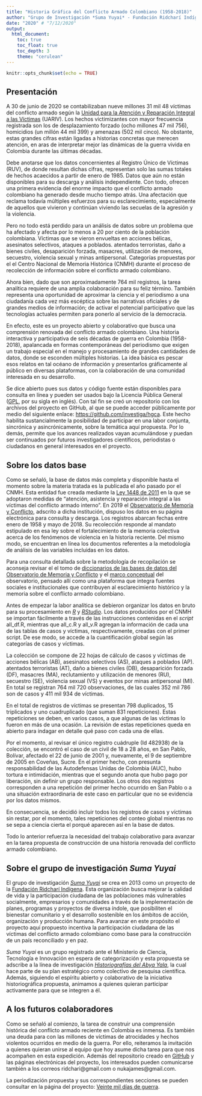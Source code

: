 ```yaml
---
title: "Historia Gráfica del Conflicto Armado Colombiano (1958-2018)"
author: "Grupo de Investigación *Suma Yuyai* - Fundación Ridcharí Indígena"
date: "2020" # "7/12/2020"
output: 
  html_document:
    toc: true
    toc_float: true
    toc_depth: 3
    theme: "cerulean"
---
```


```r
knitr::opts_chunk$set(echo = TRUE)
```

## Presentación

A 30 de junio de 2020 se contabilizaban nueve millones 31 mil 48 víctimas del conflicto armado según la [Unidad para la Atención y Reparación Integral a las Víctimas](https://www.unidadvictimas.gov.co) (UARIV). Los hechos victimizantes con mayor frecuencia registrada son los de desplazamiento forzado (ocho millones 47 mil 756), homicidios (un millón 44 mil 399) y amenazas (502 mil cinco). No obstante, estas grandes cifras están ligadas a historias concretas que merecen atención, en aras de interpretar mejor las dinámicas de la guerra vivida en Colombia durante las últimas décadas.

Debe anotarse que los datos concernientes al Registro Único de Víctimas (RUV), de donde resultan dichas cifras, representan solo las sumas totales de hechos acaecidos a partir de enero de 1985. Datos que aún no están disponibles para su descarga y análisis independiente. Con todo, ofrecen una primera evidencia del enorme impacto que el conflicto armado colombiano ha generado desde mucho tiempo atrás. Una afectación que reclama todavía múltiples esfuerzos para su esclarecimiento, especialmente de aquellos que vivieron y continúan viviendo las secuelas de la agresión y la violencia.

Pero no todo está perdido para un análisis de datos sobre un problema que ha afectado y afecta por lo menos a 20 por ciento de la población colombiana. Víctimas que se vieron envueltas en acciones bélicas, asesinatos selectivos, ataques a poblados. atentados terroristas, daño a bienes civiles, desaparición forzada, masacres, utilización de menores, secuestro, violencia sexual y minas antipersonal. Categorías propuestas por el el Centro Nacional de Memoria Histórica (CNMH) durante el proceso de recolección de información sobre el conflicto armado colombiano.

Ahora bien, dado que son aproximadamente 764 mil registros, la tarea analítica requiere de una amplia colaboración para su feliz término. También representa una oportunidad de aproximar la ciencia y el periodismo a una ciudadanía cada vez más escéptica sobre las narrativas oficiales y de grandes medios de información; de activar el potencial participativo que las tecnologías actuales permiten para ponerlo al servicio de la democracia.

En efecto, este es un proyecto abierto y colaborativo que busca una comprensión renovada del conflicto armado colombiano. Una historia interactiva y participativa de seis décadas de guerra en Colombia (1958-2018), apalancada en formas contemporáneas del periodismo que exigen un trabajo especial en el manejo y procesamiento de grandes cantidades de datos, donde se esconden múltiples historias. La idea básica es pescar esos relatos en tal océano de información y presentarlos gráficamente al público en diversas plataformas, con la colaboración de una comunidad interesada en su desarrollo.

Se dice abierto pues sus datos y código fuente están disponibles para consulta en línea y pueden ser usados bajo la Licencia Pública General ([GPL](LICENSE), por su sigla en inglés). Con tal fin se creó un repositorio con los archivos del proyecto en GitHub, al que se puede acceder públicamente por medio del siguiente enlace: <https://github.com/investiga/hgca>. Este hecho habilita sustancialmente la posibilidad de participar en una labor conjunta, sincrónica y asincrónicamente, sobre la temática aquí propuesta. Por lo demás, permite que los avances realizados vayan acumulándose y puedan ser continuados por futuros investigadores científicos, periodistas o ciudadanos en general interesados en el proyecto.

## Sobre los datos base

Como se señaló, la base de datos más completa y disponible hasta el momento sobre la materia tratada es la publicada el año pasado por el CNMH. Esta entidad fue creada mediante la [Ley 1448 de 2011](https://www.unidadvictimas.gov.co/sites/default/files/documentosbiblioteca/ley-1448-de-2011.pdf) en la que se adoptaron medidas de "atención, asistencia y reparación integral a las víctimas del conflicto armado interno". En 2019 el [Observatorio de Memoria y Conflicto](http://centrodememoriahistorica.gov.co/observatorio/), adscrito a dicha institución, dispuso los datos en su página electrónica para consulta y descarga. Los registros abarcan fechas entre enero de 1958 y mayo de 2018. Su recolección responde al mandato estipulado en esa ley sobre el fortalecimiento de la memoria colectiva acerca de los fenómenos de violencia en la historia reciente. Del mismo modo, se encuentran en línea los documentos referentes a la metodología de análisis de las variables incluidas en los datos.

Para una consulta detallada sobre la metodología de recopilación se aconseja revisar el el tomo de [diccionarios de las bases de datos del Observatorio de Memoria y Conflicto](http://centrodememoriahistorica.gov.co/observatorio/wp-content/uploads/2016/09/Diccionarios-Bases-de-Datos-Observatorio-de-Memoria-y-Conflicto-1.pdf) y el [marco conceptual](http://centrodememoriahistorica.gov.co/observatorio/wp-content/uploads/2016/09/Marco-Conceptual-Observatorio-de-Memoria-y-Conflicto-1.pdf) del observatorio, pensado allí como una plataforma que integra fuentes sociales e institucionales que contribuyen al esclarecimiento histórico y la memoria sobre el conflicto armado colombiano.

Antes de empezar la labor analítica se debieron organizar los datos en bruto para su procesamiento en [*R*](https://www.r-project.org/) y [*RStudio*](https://rstudio.com/). Los datos producidos por el CNMH se importan fácilmente a través de las instrucciones contenidas en el *script* all_df.R, mientras que all_c.R y all_v.R agregan la información de cada una de las tablas de casos y víctimas, respectivamente, creadas con el primer script. De ese modo, se accede a la cuantificación global según las categorías de casos y víctimas.

La colección se compone de 22 hojas de cálculo de casos y víctimas de acciones bélicas (AB), asesinatos selectivos (AS), ataques a poblados (AP). atentados terroristas (AT), daño a bienes civiles (DB), desaparición forzada (DF), masacres (MA), reclutamiento y utilización de menores (RU), secuestro (SE), violencia sexual (VS) y eventos por minas antipersonal (MI). En total se registran 764 mil 720 observaciones, de las cuales 352 mil 786 son de casos y 411 mil 934 de víctimas. 

En el total de registros de víctimas se presentan 798 duplicados, 15 triplicados y uno cuadruplicado (que suman 831 repeticiones). Estas repeticiones se deben, en varios casos, a que algunas de las víctimas lo fueron en más de una ocasión. La revisión de estas repeticiones queda en abierto para indagar en detalle qué paso con cada una de ellas. 

Por el momento, al revisar el único registro cuádruple (Id 482938) de la colección, se encontró el caso de un civil de 18 a 28 años, en San Pablo, Bolívar, afectado el 22 de junio de 2001 y, nuevamente, el 9 de septiembre de 2005 en Coveñas, Sucre.  En el primer hecho, con presunta responsabilidad de las Autodefensas Unidas de Colombia (AUC), hubo tortura e intimidación, mientras que el segundo anota que hubo pago por liberación, sin definir un grupo responsable. Los otros dos registros corresponden a una repetición  del primer hecho ocurrido en San Pablo o a una situación extraordinaria de este caso en particular que no se evidencia por los datos mismos. 

En consecuencia, se decidió incluir todos los registros de casos y víctimas sin restar, por el momento, tales repeticiones del conteo global mientras no se sepa a ciencia cierta el porqué aparecen así en la base de datos.

Todo lo anterior refuerza la necesidad del trabajo colaborativo para avanzar en la tarea propuesta de construcción de una historia renovada del conflicto armado colombiano.

## Sobre el grupo de investigación *Suma Yuyai*

El grupo de investigación [*Suma Yuyai*](https://scienti.minciencias.gov.co/gruplac/jsp/visualiza/visualizagr.jsp?nro=00000000021049) se crea en 2013 como un proyecto de la [Fundación Ridcharí Indígena](https://fridchari.blogspot.com/). Esta organización busca mejorar la calidad de vida y la participación ciudadana de las poblaciones más vulnerables socialmente, empresarios y comunidades a través de la implementación de planes, programas y proyectos de diversa índole, que posibiliten el bienestar comunitario y el desarrollo sostenible en los ámbitos de acción, organización y producción humana. Para avanzar en este propósito el proyecto aquí propuesto incentiva la participación ciudadana de las víctimas del conflicto armado colombiano como base para la construcción de un país reconciliado y en paz.

*Suma Yuyai* es un grupo registrado ante el Ministerio de Ciencia, Tecnología e Innovación en espera de categorización y esta propuesta se adscribe a la línea de investigación [*Historiografías del Abya Yala*](https://scienti.minciencias.gov.co/gruplac/jsp/visualiza/visualizagr.jsp?nro=00000000021049), la cual hace parte de su plan estratégico como colectivo de pesquisa científica. Además, siguiendo el espíritu abierto y colaborativo de la iniciativa historiográfica propuesta, animamos a quienes quieran participar activamente para que se integren a él.

## A los futuros colaboradores

Como se señaló al comienzo, la tarea de construir una comprensión histórica del conflicto armado reciente en Colombia es inmensa. Es también una deuda para con las millones de víctimas de atrocidades y hechos violentos ocurridos en medio de la guerra. Por ello, reiteramos la invitación a quienes quieran unirse al equipo que hoy asume dicha tarea para que nos acompañen en esta expedición. Además del repositorio creado en [GitHub](https://github.com/investiga/hgca) y las páginas electrónicas del proyecto, los interesados pueden comunicarse también a los correos ridchari@gmail.com o nukajames@gmail.com.

La periodización propuesta y sus correspondientes secciones se pueden consultar en la página del proyecto: [Veinte mil días de guerra](https://investiga.github.io/hgca/20mil).